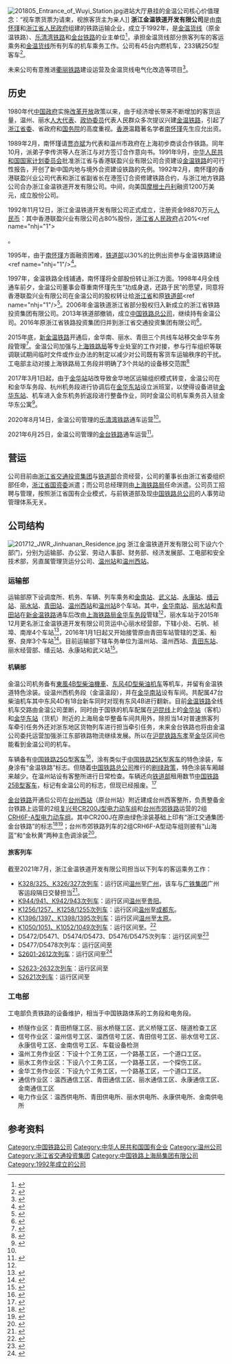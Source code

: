 {{multiple issues|
{{copyedit|time=2020-05-13T04:06:28+00:00}}
{{expert|time=2020-05-13T04:06:28+00:00}}
}}
{{Infobox_Company
| company_name = 浙江金温铁道开发有限公司
| company_name_en = Jinwen Railway 
| company_logo = Jwr logo.png
| company_type = 
| original_text    = 
| market_information = 
| abbreviated_name = 金温公司、金温铁道、JWR
| foundation = 
| local_code_name = CN
| local_code = 913303006093145283
| location = [[温州市|温州市]][[龙湾区|龙湾区]]上江路198号经开区商务大厦A幢6-7楼
| zip_code = 325011<ref>{{cite news|title=金温公司铁路货车超偏载检测装置招标公告|url=http://www.jwr.cn/view.jsp?id0=z0hb1qgw5z&id1=z0hb8llppx&id=z0il0hew0l|date=2016-02-24|accessdate=2016-03-19|archive-date=2016-08-05|archive-url=https://web.archive.org/web/20160805141246/http://www.jwr.cn/view.jsp?id0=z0hb1qgw5z&id1=z0hb8llppx&id=z0il0hew0l|dead-url=yes}}</ref>
| telephone_no = 0577-88253191<ref>{{cite web |url=http://www.jwr.cn/index.jsp?id0=z0hb1qguh7&id1=z0hbcyoece |title=存档副本 |accessdate=2016-03-19 |deadurl=yes |archiveurl=https://web.archive.org/web/20160331174721/http://jwr.cn/index.jsp?id0=z0hb1qguh7 |archivedate=2016-03-31 }}</ref>
| key_people = 陈华（董事长）<br/>褚少明（总经理）<ref>{{cite news|title=公司开展领导人员2015年度考评工作|url=http://www.jwr.cn/view.jsp?id0=z0hb1qgw5z&id1=z0hb8llppx&id=z0ilxdvytg|date=2016-03-17|accessdate=2016-03-19|archive-date=2017-01-13|archive-url=https://web.archive.org/web/20170113232231/http://www.jwr.cn/view.jsp?id0=z0hb1qgw5z&id1=z0hb8llppx&id=z0ilxdvytg|dead-url=yes}}</ref>
| industry = [[鐵路|鐵路業]]
| products = 铁路客运服务<br/>铁路货运服务
| capital = 
| revenue = 19.4亿元[[人民币|人民币]]（2019年）<ref>{{cite news|title=公司再次荣获“2015年浙江省服务业百强企业称号”|url=http://www.jwr.cn/view.jsp?id0=z0hb1qgw5z&id1=z0hb8llppx&id=z0ig3f27zj|date=2015-10-23}}{{dead link|date=2018年3月 |bot=InternetArchiveBot |fix-attempted=yes }}</ref>
| operating_income = 
| profit =
| total_asset = 
| net_asset = 
| market_value =
| num_employees =大约3900
| P/E ratio = 
| earnings per share = 
| Net asset value = 
| accounting_period = 
| parent = 
| divisions = 
| major_shareholder = [[浙江省交通投资集团有限公司|浙江省交通投资集团有限公司]] (55%)<br/>[[中国铁路上海局集团|中国铁路上海局集团]] (45%)
| subsid = 
| homepage = {{URL|www.jwr.cn/}}
| width = 
}}
[[File:201805_Entrance_of_Wuyi_Station.jpg|thumb]]进站大厅悬挂的金温公司核心价值理念：“视车票货票为请柬，视旅客货主为亲人]]
'''浙江金温铁道开发有限公司'''是由[[南怀瑾|南怀瑾]]和[[浙江省人民政府|浙江省人民政府]]组建的铁路运输企业，成立于1992年，是[[金温货线|金温货线]]（原金温铁路）、[[乐清湾铁路|乐清湾铁路]]和[[金台铁路|金台铁路]]的业主单位<ref name="yq">{{cite news|title=乐清湾铁路开通运营 火车开进温州港深水港区|url=http://www.zj.xinhuanet.com/2020-08/14/c_1126367047.htm|work=浙江日报|publisher=新华网|date=2020-08-14}}</ref>，承担金温货线部分旅客列车的客运乘务和[[金温货线|金温货线]]所有列车的机车乘务工作。公司有45台内燃机车，233辆25G型客车<ref>{{cite news|title=地方铁路自管自营看“金温”——当好浙江省打造全国省级轨道交通运营管理第一平台的先锋队、主力军|url=http://jjdf.chinadevelopment.com.cn/xw/2019/10/1576407.shtml|publisher=中国发展网|work=中国经济导报|date=2019-10-24|accessdate=2019-10-25|archive-date=2019-10-25|archive-url=https://web.archive.org/web/20191025161326/http://jjdf.chinadevelopment.com.cn/xw/2019/10/1576407.shtml|dead-url=no}}</ref>。

未来公司有意推进[[衢丽铁路|衢丽铁路]]建设运营及金温货线电气化改造等项目<ref>{{cite news|title=集团公司董事长高兴夫赴公司调研慰问|url=http://www.jwr.cn/view.jsp?id0=z0hb1qgw5z&id1=z0hb8lluxf&id=z0irkdlem6|publisher=2016-08-07|accessdate=2017-09-15|archive-date=2017-09-16|archive-url=https://web.archive.org/web/20170916011102/http://www.jwr.cn/view.jsp?id0=z0hb1qgw5z&id1=z0hb8lluxf&id=z0irkdlem6|dead-url=yes}}</ref>。

==历史==
1980年代[[中国政府|中国政府]]实施[[改革开放|改革开放]]政策以来，由于经济增长带来不断增加的客货运量，温州、丽水[[人大代表|人大代表]]、[[政协委员|政协委员]]代表人民群众多次提议兴建[[金温货线|金温铁路]]，引起了[[浙江省委|浙江省委]]、省政府和[[中华人民共和国国务院|国务院]]的高度重视。[[香港|香港]]温籍著名学者[[南怀瑾|南怀瑾]]先生应允出资。

1989年2月，南怀瑾请[[贾亦斌|贾亦斌]]为代表和温州市政府在上海初步商谈合作铁路。同年10月，派弟子李传洪等人在浙江与对方签订合作意向书。1991年9月，[[中华人民共和国国家计划委员会|中华人民共和国国家计划委员会]]批准浙江省与香港联盈兴业有限公司合资建设[[金温货线|金温铁路]]的可行性报告，开创了新中国内地与境外合资建设铁路的先例。1992年2月，南怀瑾的香港联盈兴业公司代表和浙江省副省长在港签订合资修建铁路合约，与浙江地方铁路公司合办浙江金温铁道开发有限公司。中间，向美国[[摩根士丹利|摩根士丹利]]融资1200万美元，成立股份公司。

1992年11月12日，浙江金温铁道开发有限公司正式成立，注册资金98870万元[[人民币|人民币]]：其中香港联盈兴业有限公司占80%股份，[[浙江省人民政府|浙江省人民政府]]占20%<ref name="nhj="1">{{cite news|title=南方人物周刊：奇人南怀瑾|url=http://rufodao.qq.com/a/20140317/021994.htm|publisher=腾讯网|date=2014-03-17|accessdate=2016-03-19|archive-date=2016-08-29|archive-url=https://web.archive.org/web/20160829034828/http://rufodao.qq.com/a/20140317/021994.htm|dead-url=no}}</ref>。

1995年，由于[[南怀瑾|南怀瑾]]方面融资困难，[[中华人民共和国铁道部|铁道部]]以30%的比例出资参与金温铁路建设<ref name="nhj="1"/><ref>{{cite news|title=六年修成百年路——与南怀瑾先生就金温铁路一席谈|url=http://wznews.66wz.com/system/2008/04/22/100536309.shtml|publisher=温州网|date=2008-04-22|accessdate=2016-03-19|archive-date=2011-06-14|archive-url=https://web.archive.org/web/20110614233054/http://wznews.66wz.com/system/2008/04/22/100536309.shtml|dead-url=no}}</ref>。

1997年，金温铁路全线铺通，南怀瑾将全部股份转让浙江方面。1998年4月全线通车前夕，金温公司董事会尊重南怀瑾先生“功成身退，还路于民”的愿望，同意将香港联盈兴业有限公司在金温公司的股权转让给[[浙江省|浙江省]]和原[[铁道部|铁道部]]<ref name="nhj="1"/><ref name="jwr">{{cite web |url=http://www.jwr.cn/index.jsp?id0=z0hb1qguh7 |title=首页> 公司概况> 公司简介 |publisher=浙江金温铁道开发有限公司 |accessdate=2016-03-19 |deadurl=yes |archiveurl=https://web.archive.org/web/20160331174721/http://jwr.cn/index.jsp?id0=z0hb1qguh7 |archivedate=2016-03-31 }}</ref>。2006年金温铁道浙江省部分股权归入新成立的浙江省铁路投资集团有限公司。2013年铁道部撤销，成立[[中国铁路总公司|中国铁路总公司]]，继续持有金温公司。2016年原浙江省铁路投资集团归并到浙江省交通投资集团有限公司<ref>{{cite news|title=金温铁路大事记|url=http://qjwb.thehour.cn/html/2018-09/26/content_3699668.htm?div=-1|publisher=钱江晚报|date=2018-09-26}}</ref>。

2015年底，[[金温铁路|新金温铁路]]开通后，金华南、丽水、青田三个共线车站移交金华车务段管理<Ref name="jhcwd">
{{cite news|title=金华车务段管辖新金温线各站|url=http://jinhua.zjol.com.cn/jinhua/system/2015/04/22/019256101.shtml|work=金华日报|publisher=浙江新闻|date=2015-04-22|accessdate=2016-03-19|archive-date=2015-11-17|archive-url=https://web.archive.org/web/20151117020420/http://jinhua.zjol.com.cn/jinhua/system/2015/04/22/019256101.shtml|dead-url=no}}
</ref>。金温公司加强与[[上海铁路局|上海铁路局]]等专业处室的工作对接，参与行车组织等联调联试期间临时文件或作业办法的制定以减少对公司既有客货车运输秩序的干扰。工电部主动对接上海铁路局工务段并明确了3个共站的设备移交范围<ref>{{cite news|title=公司全力配合做好新线“联调联试”工作|url=http://www.jwr.cn/view.jsp?id0=z0hb1qgw5z&id1=z0hb8llppx&id=z0ifxrc7it|publisher=浙江金温铁道开发有限公司|date=2015-10-19|accessdate=2016-03-19|archive-date=2016-09-23|archive-url=https://web.archive.org/web/20160923134702/http://www.jwr.cn/view.jsp?id0=z0hb1qgw5z&id1=z0hb8llppx&id=z0ifxrc7it|dead-url=yes}}</ref>

2017年3月1日起，由于[[金华站|金华站]]站改导致金华地区运输组织模式转变，金温公司在和金华车务段、杭州机务段进行协调后在[[金华东站|金华东站]]设立派班室，以使得设备进驻[[金华东站|金华东站]]、机车进入金东机务折返段进行整备作业，同时金温公司机车乘务员入驻金华东公寓<ref>{{cite news|title=公司多方协调力促“3.1”金华地区调图平稳过渡|url=http://www.jwr.cn/view.jsp?id0=z0hb1qgw5z&id1=z0hb8lluxf&id=z0j00n2i5v|publisher=浙江金温铁道开发有限公司|date=2017-03-08}}{{dead link|date=2018年3月 |bot=InternetArchiveBot |fix-attempted=yes }}</ref>。

2020年8月14日，金温公司管理的[[乐清湾铁路|乐清湾铁路]]通车运营<ref name="yq"/>。

2021年6月25日，金温公司管理的[[金台铁路|金台铁路]]通车运营<ref>{{cite news|title=金台铁路6月25日开通 填补了浙江中东部铁路网的空白|url=http://www.zj.xinhuanet.com/2021-06/26/c_1127600197.htm/|work=浙江日报|publisher=新华网|date=2021-06-26|accessdate=2021-06-26|archive-date=2021-06-26|archive-url=https://web.archive.org/web/20210626065337/http://www.zj.xinhuanet.com/2021-06/26/c_1127600197.htm|dead-url=no}}</ref>。

==营运==
公司目前由[[浙江省交通投资集团|浙江省交通投资集团]]与[[铁道部|铁道部]]合资经营，公司的董事长由浙江省委组织部任命，[[浙江省国资委|浙江省国资委]]派遣；而公司总经理则由[[上海铁路局|上海铁路局]]任命派遣。公司员工招聘与管理，按照浙江省国有企业模式，与前铁道部及现[[中国铁路总公司|中国铁路总公司]]的人事劳动管理体系无关。

==公司结构==
[[File:201712_JWR_Jinhuanan_Residence.jpg|thumb]]
浙江金温铁道开发有限公司下设六个部门，分别为运输部、办公室、劳动人事部、财务部、经济发展部、工电部和安全技术部，另直属管理货运分公司、[[温州站|温州站]]和[[温州西站|温州西站]]。
===运输部===
{{multiple images|align=right|direction=vertical|width=220
|image1=201603 K1238 enters Jinyun Station.JPG|caption1=金温公司的[[东风4D型柴油机车|东风4D型柴油机车]]牵引[[郑州铁路局|郑州铁路局]]担当乘务工作的[[K1240/1237、K1238/1239次列车|K1238次列车]]停靠在[[缙云站|缙云站]]
|image2=A JWR compartment in Quzhou Station.JPG|caption2=金温公司特色涂装的[[中国铁路25G型客车|25G客车]]
|image3=201701 Interior of JWR 25G coach.jpg |caption3=金温公司[[中国铁路25G型客车|25G客车]]内部
|image4=20211003 永康南站 金台铁路CR200J列车.jpg |caption4=金台铁路的[[CR200J|CR200J]]列车于[[永康南站|永康南站]]
|image5=20211003 台州市郊铁路和合号 临海南站进站.jpg|caption5=[[台州市郊铁路|台州市郊铁路]][[和谐号CRH6型电力动车组|CRH6F-A]]于[[临海南站|临海南站]]
}}
运输部原下设调度所、机务、车辆、列车乘务和[[金华南站|金南站]]、[[武义站|武义站]]、[[永康站_(浙江省)|永康站]]、[[缙云站|缙云站]]、[[丽水站|丽水站]]、[[青田站|青田站]]、[[温州西站|温州西站]]和[[温州站|温州站]]8个车站。其中，[[金华南站|金华南站]]、[[丽水站_(中国)|丽水站]]和[[青田站|青田站]]在[[新金温铁路|新金温铁路]]通车后改由[[上海铁路局|上海铁路局]][[金华车务段|金华车务段]]管辖<Ref name="jhcwd"/>，丽水车站于2015年12月更名浙江金温铁道开发有限公司货运中心丽水经营部，下辖小处、石帆、祯埠、南岸4个车站<ref>{{cite book|author=丽水市地方志编纂委员会|title=丽水年鉴2016|publisher=方志出版社|year=2016|isbn=978-7-5144-2118-7}}</ref>，2016年1月1日起又开始接管原由青田车站管辖的芝溪、船寮、良岸3个车站<ref>{{cite book|author=丽水市地方志编纂委员会|title=丽水年鉴2017|publisher=方志出版社|year=2017|isbn=978-7-5144-2560-4}}</ref>。目前运输部下辖车务单位为温州站、温州西站、[[青田东站|青田东站]]、丽水经营部、缙云站、永康站和武义站<ref>{{cite news|title=金温铁道公司谨守安全底线——在变与不变中推进市场化改革|url=http://paper.ce.cn/jjrb/html/2019-02/18/content_384164.htm|publisher=经济日报|date=2019-02-18}}</ref>。

====机辆部====
金温公司机务备有[[東風4B型柴油機車|東風4B型柴油機車]]、[[东风4D型柴油机车|东风4D型柴油机车]]等机车，并留有金温铁道特色涂装。设温州西机务段（金温温段），并在[[金华南站|金华南站]]设有车间。共配属47台柴油机车其中东风4D有18台新车同时对现有东风4B进行翻新。目前[[金温货线|金温铁路]]全线机车交路由金温公司垄断，同时由于国铁的机车配属在[[沪昆线|沪昆线]]上的[[金华站|金华站]]（客机）和[[金华东站|金华东站]]（货机）附近的上海局金华整备车间共用外，除担当14对普速旅客列车牵引任务外还对浙东地区货物列车进行担当牵引任务，未来金台铁路也将由金温公司委托运营加强浙江东部铁路物流继续发展。所以在[[沪昆铁路|沪昆铁路]][[东孝站|东孝]]至[[金华站|金华]]区间也能看到金温公司的机车。

车辆备有[[中国铁路25G型客车|中国铁路25G型客车]]<ref>{{cite journal|author=吕杰|title=金温铁路既有线提速可行性探讨|year=2003|work=铁道车辆}}</ref>，涂有类似于[[中国铁路25K型客车|中国铁路25K型客车]]的特色涂装，车身涂有“金温铁路”标志。但随着[[中国铁路总公司|中国铁路总公司]]推行的[[绿皮车|刷绿政策]]，特色涂装车厢越来越少。在温州站设有客整所进行日常检查。车辆还向[[铁道部|铁道部]]租用数节[[中国铁路25B型客车|中国铁路25B型客车]]，标记有金温公司的标志，但现已经报废。<ref>{{cite news|title=金温铁路忧喜录|url=http://www.people.com.cn/GB/jinji/33/172/20010322/422577.html|publisher=人民网|date=2001-03-22|accessdate=2016-03-19|archive-date=2017-01-13|archive-url=https://web.archive.org/web/20170113231706/http://www.people.com.cn/GB/jinji/33/172/20010322/422577.html|dead-url=no}}</ref>

[[金台铁路|金台铁路]]开通后公司在[[台州西站|台州西站]]（原台州站）附近建成台州西客整所，负责整备金台铁路上运营的2组[[复兴号CR200J型电力动车组|复兴号CR200J型电力动车组]]和[[台州市郊铁路|台州市郊铁路]]运营的2组[[和谐号CRH6型电力动车组|CRH6F-A型电力动车组]]。其中CR200J在原由绿色涂装基础上印有“浙江交通集团·金台铁路”的标志<ref>{{cite news|title=金台铁路开通在即 内部构造抢鲜看 有这些亮点|url=https://tz.zjol.com.cn/tzxw/202106/t20210621_22702131.shtml|work=台州晚报|publisher=浙江在线|date=2021-06-21|accessdate=2021-07-14|archive-date=2021-07-14|archive-url=https://web.archive.org/web/20210714174738/https://tz.zjol.com.cn/tzxw/202106/t20210621_22702131.shtml|dead-url=no}}</ref><ref>{{cite news|title=通车倒计时 金台铁路再添一列“绿巨人”|url=https://tz.zjol.com.cn/tzxw/202106/t20210612_22667196.shtml|work=金台铁路|publisher=浙江在线|date=2021-06-12|accessdate=2021-07-14|archive-date=2021-07-15|archive-url=https://web.archive.org/web/20210715095420/https://tz.zjol.com.cn/tzxw/202106/t20210612_22667196.shtml|dead-url=no}}</ref>；台州市郊铁路列车的2组CRH6F-A型动车组则披有“山海蓝”和“金秋黄”两种主色调涂装<ref>{{cite news|title=金台铁路市郊列车开通进入倒计时|url=https://zjnews.zjol.com.cn/zjnews/tznews/202107/t20210712_22785127.shtml|work=台州日报|publisher=浙江在线|date=2021-07-12|accessdate=2021-07-14|archive-date=2021-07-14|archive-url=https://web.archive.org/web/20210714174740/https://zjnews.zjol.com.cn/zjnews/tznews/202107/t20210712_22785127.shtml|dead-url=no}}</ref>。

====旅客列车====
{{multiple image|align=right|direction=vertical|width=220
|image1=K8465,6,7,8.jpg|caption1=现已停运的[[K8476/8477、K8478/8475次列车|K8476/8477、K8478/8475次列车]]水牌，其[[中国铁路25B型客车|25B车底]]上标有公司标志
}}
截至2021年7月，浙江金温铁道开发有限公司担当以下列车的客运乘务工作：
*[[K328/325、K326/327次列车|K328/325、K326/327次列车]]：运行区间[[温州站|温州]]至[[广州站|广州]]，该车与[[广铁集团|广铁集团]]广州客运段隔日交替担当<ref>{{cite news|title=金温铁路能走多远|url=http://business.sohu.com/2004/02/23/34/article219173440.shtml|publisher=搜狐网|date=2004-02-23|accessdate=2018-05-16|archive-date=2018-05-17|archive-url=https://web.archive.org/web/20180517082125/http://business.sohu.com/2004/02/23/34/article219173440.shtml|dead-url=no}}</ref>。
*[[K944/941、K942/943次列车|K944/941、K942/943次列车]]：运行区间[[温州站|温州]]至[[贵阳站|贵阳]]。
*[[K1256/1257、K1258/1255次列车|K1256/1257、K1258/1255次列车]]：运行区间[[温州站|温州]]至[[成都东站|成都东]]。
*[[K1396/1397、K1398/1395次列车|K1396/1397、K1398/1395次列车]]：运行区间[[温州站|温州]]至[[太原站|太原]]。
*[[K1050/1051、K1052/1049次列车|K1050/1051、K1052/1049次列车]]：运行区间{{站|温州}}至{{站|青岛北}}。<ref>{{cite news|author=叶梦婷|coauthors=袁琪|url=http://jinhua.zjol.com.cn/jinhua/system/2016/05/03/020402254.shtml|title=铁路5月15日实施新运行图 金温铁路增开8对高铁|publisher=浙江新闻客户端|date=2016-05-03|accessdate=2016-05-07|archive-date=2019-08-02|archive-url=https://web.archive.org/web/20190802174830/http://jinhua.zjol.com.cn/jinhua/system/2016/05/03/020402254.shtml|dead-url=no}}</ref>
*D5472/D5471、D5474/D5473、D5476/D5475次列车：运行区间{{站|永康南}}至{{站|台州西}}<ref>{{cite news|title=金台铁路6月25日通车|url=https://zjnews.zjol.com.cn/zjnews/jhnews/202106/t20210625_22719140.shtml|work=金华日报|publisher=浙江新闻|date=2021-06-25|accessdate=2021-06-25|archive-date=2021-06-25|archive-url=https://web.archive.org/web/20210625013053/https://zjnews.zjol.com.cn/zjnews/jhnews/202106/t20210625_22719140.shtml|dead-url=no}}</ref>
*D5477/D5478次列车：运行区间{{站|永康南}}至{{站|头门港}}
*[[台州市郊铁路|S2601-2612次列车]]：运行区间{{站|台州西}}至{{站|仙居南}}<ref>{{cite news|title=浙江台州举行市郊铁路通车仪式 8月11日将开通运营|url=http://www.zj.chinanews.com/jzkzj/2021-08-09/detail-ihapzrpu3234760.shtml|publisher=中国新闻网|date=2021-08-09|accessdate=2021-08-10|archive-date=2021-08-10|archive-url=https://web.archive.org/web/20210810002817/http://www.zj.chinanews.com/jzkzj/2021-08-09/detail-ihapzrpu3234760.shtml|dead-url=no}}</ref><Ref>
{{cite news|title=全程37分钟，最高票价14元 8月11日，台州市郊铁路正式开通运营|url=http://xz.8dbie.com:8087/Content.aspx?i=2021-08-09&n=%CC%A8%D6%DD%C8%D5%B1%A8&p=378|publisher=台州日报|date=2021-08-09|accessdate=2021-08-10|archive-date=2021-08-10|archive-url=https://web.archive.org/web/20210810001959/http://xz.8dbie.com:8087/Content.aspx?i=2021-08-09&n=%CC%A8%D6%DD%C8%D5%B1%A8&p=378|dead-url=no}}
</ref>
*[[台州市郊铁路|S2623-2632次列车]]：运行区间{{站|头门港}}至{{站|临海南}}
*[[台州市郊铁路|S2621次列车]]：运行区间{{站|临海南}}至{{站|台州西}}
{{gallery
|File:Wenzhou Guangzhou Train.jpg|[[K328/325、K326/327次列车|K328/325、K326/327次列车]]水牌
|File:Direction Paper of K1393,4,5,6.JPG|[[K1396/1397、K1398/1395次列车|K1396/1397、K1398/1395次列车]]水牌
|File:K1049 50 51 52 infoboard in 201708.jpg|[[K1050/1051、K1052/1049次列车|K1050/1051、K1052/1049次列车]]水牌
|File:K941,2,3,4 and K1255,6,7,8 info board in 201612.jpg|[[K944/941、K942/943次列车|K944/941、K942/943次列车]]与[[K1256/1257、K1258/1255次列车|K1256/1257、K1258/1255次列车]]水牌
}}

===工电部===
工电部负责铁路的设备维护，相当于中国铁路体系的工务段和电务段。
*桥隧作业区：青田桥隧工区、丽水桥隧工区、武义桥隧工区、隧道检查工区
*信号作业区：温州信号工区、温西信号工区、青田信号工区、丽水信号工区、永康信号工区、金南信号工区、车载设备检测
*温州工务作业区：下设十个工务工区，一个路基工区，一个道口工区。
*丽水工务作业区：下设八个工务工区，一个路基工区，一个探伤工区。
*金华工务作业区：下设九个工务工区，一个路基工区，一个道口工区。
*通信作业区：温西通信工区、青田通信工区、丽水通信工区、永康通信工区、金南通信工区
*电力作业区：温西供电所、青田供电所、丽水供电所、永康供电所、金南供电所
==参考资料==
{{commonscat|Jinwen Railway Corporation}}
{{reflist}}

{{金温铁路|nocat}}
{{金台铁路|nocat}}
{{浙江铁路}}

[[Category:中国铁路公司|Category:中国铁路公司]]
[[Category:中华人民共和国国有企业|Category:中华人民共和国国有企业]]
[[Category:温州公司|Category:温州公司]]
[[Category:浙江省交通投资集团|Category:浙江省交通投资集团]]
[[Category:中国铁路上海局集团有限公司|Category:中国铁路上海局集团有限公司]]
[[Category:1992年成立的公司|Category:1992年成立的公司]]